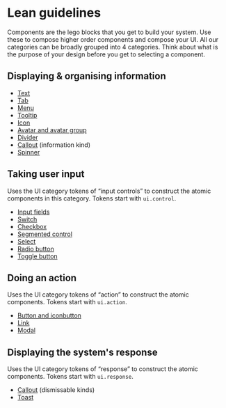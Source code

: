 
<Meta title="Docs/Lean guidelines" />

# Lean guidelines

Components are the lego blocks that you get to build your system. Use these to compose higher order components and compose your UI. All our categories can be broadly grouped into 4 categories. Think about what is the purpose of your design before you get to selecting a component.

## Displaying & organising information

- [Text](https://design-system.appsmith.com/?path=/docs/design-system-text--documentation)
- [Tab](https://design-system.appsmith.com/?path=/docs/design-system-tab--documentation)
- [Menu](https://design-system.appsmith.com/?path=/docs/design-system-menu--documentation)
- [Tooltip](https://design-system.appsmith.com/?path=/docs/design-system-tooltip--documentation)
- [Icon](https://design-system.appsmith.com/?path=/docs/design-system-icon--documentation)
- [Avatar and avatar group](https://design-system.appsmith.com/?path=/docs/design-system-avatar--documentation)
- [Divider](https://design-system.appsmith.com/?path=/docs/design-system-divider--documentation)
- [Callout](https://design-system.appsmith.com/?path=/docs/design-system-callout--documentation) (information kind)
- [Spinner](https://design-system.appsmith.com/?path=/docs/design-system-spinner--documentation)

## Taking user input

Uses the UI category tokens of “input controls” to construct the atomic components in this category. Tokens start with `ui.control`.

- [Input fields](https://design-system.appsmith.com/?path=/docs/design-system-input--documentation)
- [Switch](https://design-system.appsmith.com/?path=/docs/design-system-switch--documentation)
- [Checkbox](https://design-system.appsmith.com/?path=/docs/design-system-checkbox--documentation)
- [Segmented control](https://design-system.appsmith.com/?path=/docs/design-system-segmented-control--documentation)
- [Select](https://design-system.appsmith.com/?path=/docs/design-system-select--documentation)
- [Radio button](https://design-system.appsmith.com/?path=/docs/design-system-radio--documentation)
- [Toggle button](https://design-system.appsmith.com/?path=/docs/design-system-text--documentation)

## Doing an action

Uses the UI category tokens of “action” to construct the atomic components. Tokens start with `ui.action`.

- [Button and iconbutton](https://design-system.appsmith.com/?path=/docs/design-system-button--documentation)
- [Link](https://design-system.appsmith.com/?path=/docs/design-system-link--documentation)
- [Modal](https://design-system.appsmith.com/?path=/docs/design-system-modal--documentation)

## Displaying the system's response

Uses the UI category tokens of “response” to construct the atomic components. Tokens start with `ui.response`.

- [Callout](https://design-system.appsmith.com/?path=/docs/design-system-callout--documentation) (dismissable kinds)
- [Toast](https://design-system.appsmith.com/?path=/docs/design-system-toast--documentation)
